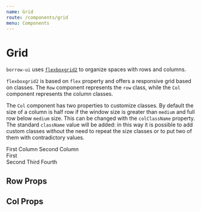 ```yaml
---
name: Grid
route: /components/grid
menu: Components
---
```




# Grid

`borrow-ui` uses [`flexboxgrid2`](https://evgenyrodionov.github.io/flexboxgrid2/)
to organize spaces with rows and columns.

`flexboxgrid2` is based on `flex` property and offers a responsive grid based on
classes.
The `Row` component represents the `row` class, while the `Col` component represents the
column classes.

The `Col` component has two properties to customize classes. By default the size of a column
is half row if the window size is greater than `medium` and full row below `medium` size.
This can be changed with the `colClassName` property. The standard `className` value will
be added: in this way it is possible to add custom classes without the need to repeat the
size classes or to put two of them with contradictory values.

<Playground>
    <div>
        <Row className="m-b-20">
            <Col style={{ backgroundColor: '#EEE' }}>
                <span className="p-10 display-inline-block">First Column</span>
            </Col>
            <Col style={{ backgroundColor: '#E2E2E2' }}>
                <span className="p-10 display-inline-block">Second Column</span>
            </Col>
        </Row>
        <Row>
            <Col colClassName="col-xs-12 col-sm-3" style={{ backgroundColor: '#EEE' }}>
                <div>
                    <span className="p-10 display-inline-block">First</span>
                </div>
            </Col>
            <Col colClassName="col-xs-12 col-sm-3" style={{ backgroundColor: '#E2E2E2' }}>
                <span className="p-10 display-inline-block">Second</span>
            </Col>
            <Col colClassName="col-xs-12 col-sm-3" style={{ backgroundColor: '#EEE' }}>
                <span className="p-10 display-inline-block">Third</span>
            </Col>
            <Col colClassName="col-xs-12 col-sm-3" style={{ backgroundColor: '#E2E2E2' }}>
                <span className="p-10 display-inline-block">Fourth</span>
            </Col>
        </Row>
    </div>
</Playground>

## Row Props

<Props of={Row} />

## Col Props

<Props of={Col} />
